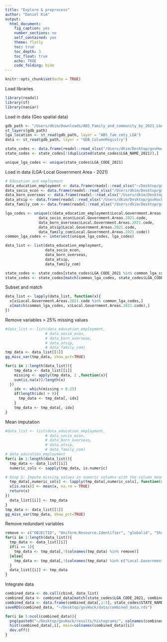 ```yaml
---
title: "Explore & preprocess"
author: "Daniel Kim"
output:
  html_document:
    fig_caption: yes
    number_sections: no
    self_contained: yes
    theme: flatly
    toc: true
    toc_depth: 3
    toc_float: true
    echo: TRUE
    code_folding: hide
---
```


```r
knitr::opts_chunk$set(echo = TRUE)
```

Load libraries
```r
library(readxl)
library(sf)
library(naniar)
```

Load in data (Geo spatial data)
```r
gdb_path <- "/Users/dkim/Downloads/ABS_Family_and_community_by_2021_LGA_Nov_2023_2062155614671671349.geodatabase"
st_layers(gdb_path)
lga_location <- st_read(gdb_path, layer = "ABS_fam_cmty_LGA")
data <- st_read(gdb_path, layer = "GDB_ColumnRegistry")

```

```r
state_codes <- data.frame(readxl::read_xlsx("/Users/dkim/Desktop/govHack/data/LGA_2021_AUST.xlsx"))
state_codes <- state_codes[!(duplicated(state_codes$LGA_NAME_2021)),]

unique_lga_codes <- unique(state_codes$LGA_CODE_2021)
```

Load in data (LGA-Local Government Area - 2021)
```r
# Education and employment
data_education_employment <- data.frame(readxl::read_xlsx("~/Desktop/govHack/data/A2_ABS_Education_and_employment_by_2021_LGA_Nov_2023_-1510573956151212977.xlsx"))
data_socio_econ <- data.frame(readxl::read_xlsx("/Users/dkim/Desktop/govHack/data/B2_ABS_Socio_Economic_Indexes_for_Areas_SEIFA_by_2021_LGA1_-9194097286353431523.xlsx"))
data_born_overseas <- data.frame(readxl::read_xlsx("/Users/dkim/Desktop/govHack/data/C2_ABS_Persons_born_overseas_by_2021_LGA_Nov_2023_-7913574970029666778.xlsx"))
data_atsip <- data.frame(readxl::read_xlsx("/Users/dkim/Desktop/govHack/data/D1_ABS_ATSIP_LGA_November_2023_3182165115781572549.xlsx"))
data_family_com <- data.frame(readxl::read_xlsx("/Users/dkim/Desktop/govHack/data/E1_ABS_Family_and_community_by_2021_LGA_Nov_2023_296646023296514375.xlsx"))

lga_codes <- unique(c(data_education_employment$Local.Government.Areas.2021.code,
               data_socio_econ$Local.Government.Areas.2021.code,
               data_born_overseas$Local.Government.Areas.2021.code,
               data_atsip$Local.Government.Areas.2021.code,
               data_family_com$Local.Government.Areas.2021.code))
common_lga_codes <- intersect(unique_lga_codes, lga_codes)

data_list <- list(data_education_employment, 
                  data_socio_econ,
                  data_born_overseas,
                  data_atsip,
                  data_family_com)

state_codes <- state_codes[state_codes$LGA_CODE_2021 %in% common_lga_codes,]
state_codes <- state_codes[match(common_lga_codes, state_codes$LGA_CODE_2021),]
```

Subset and match
```r
data_list <- lapply(data_list, function(x){
  x[x$Local.Government.Areas.2021.code %in% common_lga_codes,]
  x[match(common_lga_codes, x$Local.Government.Areas.2021.code),]
})
```

Remove variables > 25% missing values
```r
#data_list <- list(data_education_employment, 
                  # data_socio_econ,
                  # data_born_overseas,
                  # data_atsip,
                  # data_family_com)
tmp_data <- data_list[[1]]
gg_miss_var(tmp_data, show_pct=TRUE)

for(i in 1:length(data_list)){
    tmp_data <- data_list[[i]]
    missing <- apply(tmp_data, 2 ,function(x){
    sum(is.na(x))/length(x)
  })
    idx <- which(missing > 0.25)
    if(length(idx) > 0){
      tmp_data <- tmp_data[,-idx]
    }
    tmp_data <- tmp_data[,-idx]
}
```

Mean imputation
```r
#data_list <- list(data_education_employment, 
                  # data_socio_econ,
                  # data_born_overseas,
                  # data_atsip,
                  # data_family_com)
# data_education_employment
for(i in 1:length(data_list)){
  tmp_data <- data_list[[i]]
  numeric_cols <- sapply(tmp_data, is.numeric)

# Step 2: Impute missing values in numeric columns with the column mean
  tmp_data[,numeric_cols] <- lapply(tmp_data[,numeric_cols], function(x) {
  x[is.na(x)] <- mean(x, na.rm = TRUE)
  return(x)
})
  data_list[[i]] <- tmp_data
}
tmp_data <- data_list[[1]]
gg_miss_var(tmp_data, show_pct=TRUE)
```

Remove redundant variables
```r
remove <- c("OBJECTID", "Uniform.Resource.Identifier", "globalid", "Shape__Area", "Shape__Length")
for(i in 1:length(data_list)){
  tmp_data <- data_list[[i]]
  if(i == 1){
    tmp_data <- tmp_data[,!(colnames(tmp_data) %in% remove)]
  }else{
    tmp_data <- tmp_data[,!(colnames(tmp_data) %in% c("Local.Government.Areas.2021.code", "Local.Government.Areas.2021.name", "Area.in.square.kilometres", remove))]
  }
  data_list[[i]] <- tmp_data 
}
```

Integrate data
```r
combined_data <- do.call(cbind, data_list)
combined_data <- combined_data[match(state_codes$LGA_CODE_2021, combined_data$Local.Government.Areas.2021.code),]
combined_data <- data.frame(combined_data[,1:3], state_codes$STATE_NAME_2021, combined_data[,5:ncol(combined_data)])
saveRDS(combined_data, "~/Desktop/govHack/data/combined_data.rds")
```

```r
for(i in 5:ncol(combined_data)){
  png(paste0("~/Desktop/govHack/results/histograms/", colnames(combined_data)[i],".png"))
  hist(combined_data[,i], main=colnames(combined_data)[i])
  dev.off()
}
```